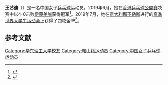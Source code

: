 {{Infobox 乒乓球|
| name             = 王艺迪
| image            = 
| image_size       = <!-- Only for images narrower than 220 pixels -->
| alt              = 
| caption          = 
| native_name      = 
| native_name_lang = 
| full_name        = 
| nickname         = 
| nationality      = 
| residence        = 
| birth_date       = {{birth date and age|1997|2|14|df=y}}<ref name=profile>{{cite web|url=http://www.cqkangde.com/index.php?m=content&c=index&a=show&catid=15&id=1704|title=2015年康德队甲A队员选拨情况|website=Kangde Group|language=zh|date=23 January 2015|accessdate=10 January 2020|archive-date=2021-12-29|archive-url=https://web.archive.org/web/20211229135747/http://www.cqkangde.com/index.php?m=content&c=index&a=show&catid=15&id=1704|dead-url=no}}</ref>
| birth_place      = [[中华人民共和国|中华人民共和国]][[辽宁省|辽宁省]][[鞍山市|鞍山市]]<ref>{{cite web|url=http://www.ctta-edu.com/pingpong/378.html|title=【全运会】王艺迪“银”光耀眼|language=zh|date=6 October 2017|website=Chinese Table Tennis Association School|last=Qin Hao|last2=Zhang Cheng|accessdate=10 January 2020|archive-date=2019-12-28|archive-url=https://web.archive.org/web/20191228151521/http://www.ctta-edu.com/pingpong/378.html|dead-url=no}}</ref>
| death_date       = <!-- {{Death date and age|YYYY|MM|DD|YYYY|MM|DD}} -->
| death_place      = 
| playingstyle     = 右手<ref name=profile/>
| equipment        = 
| hrank            = 10（2020年12月）<ref>{{cite web|url=https://ranking.ittf.com/#/players/profile/124110/stats|title=ITTF World ranking profile - Wang Yidi|website=[[國際乒乓球聯合會|國際乒乓球聯合會]]|accessdate=10 January 2020|archive-date=2020-07-06|archive-url=https://web.archive.org/web/20200706163048/https://ranking.ittf.com/#/players/profile/124110/stats|dead-url=no}}</ref>
| current_rank     = 10
| club             = 
| height           = 163 cm<ref name=profile/>
| weight           = <!-- {{convert|XXX|lb|kg st|abbr=on}} or {{convert|XX|kg|lb st|abbr=on}} -->
| medaltemplates   = 
{{MedalCountry|{{CHN}}}}
{{MedalCompetition|[[世界大學運動會|世界大學運動會]]}}
{{MedalGold|[[2019年夏季世界大學運動會|2019 那不勒斯]]|[[2019年夏季世界大學生運動會乒乓球比賽|女子单打]]}}
{{MedalGold|2019 那不勒斯|女子双打}}
{{MedalGold|2019 那不勒斯|女子团体}}
{{MedalGold|2019 那不勒斯|混合双打}}
}}
'''王艺迪'''（{{bd|1997年|2月14日||}}）是一名中国女子[[乒乓球|乒乓球]]运动员。2019年6月，她在[[香港乒乓球公開賽|香港乒乓球公開賽]]决赛中以4-0击败[[伊藤美誠|伊藤美誠]]获得冠军<ref>{{Cite web|title=Hong Kong highlights: gold for Lin Gaoyuan, Wang Yidi|url=https://www.ittf.com/2019/06/09/hong-kong-highlights-titles-lin-gaoyuan-wang-yidi/|accessdate=10 January 2020|author=Marshall|date=9 June 2019|first=Ian|work=[[國際乒乓球聯合會|國際乒乓球聯合會]]|archive-date=2020-10-25|archive-url=https://web.archive.org/web/20201025164143/https://www.ittf.com/2019/06/09/hong-kong-highlights-titles-lin-gaoyuan-wang-yidi/|dead-url=no}}</ref>。2019年7月，她在[[意大利|意大利]][[那不勒斯|那不勒斯]]进行的[[2019年夏季世界大學運動會|夏季世界大学生运动会]]上获得了四枚金牌<ref>{{Cite web|title=Medals|url=https://www.universiade2019napoli.it/en/medagliere/|accessdate=10 January 2020|work=[[2019年夏季世界大學運動會|2019年夏季世界大學運動會]]|archive-date=2021-01-20|archive-url=https://web.archive.org/web/20210120032125/https://www.universiade2019napoli.it/en/medagliere/|dead-url=no}}</ref>。 

== 参考文献 ==
{{Reflist}}
{{DEFAULTSORT:Wang Yidi}}
[[Category:华东理工大学校友|Category:华东理工大学校友]]
[[Category:鞍山籍运动员|Category:鞍山籍运动员]]
[[Category:中国女子乒乓球运动员|Category:中国女子乒乓球运动员]]